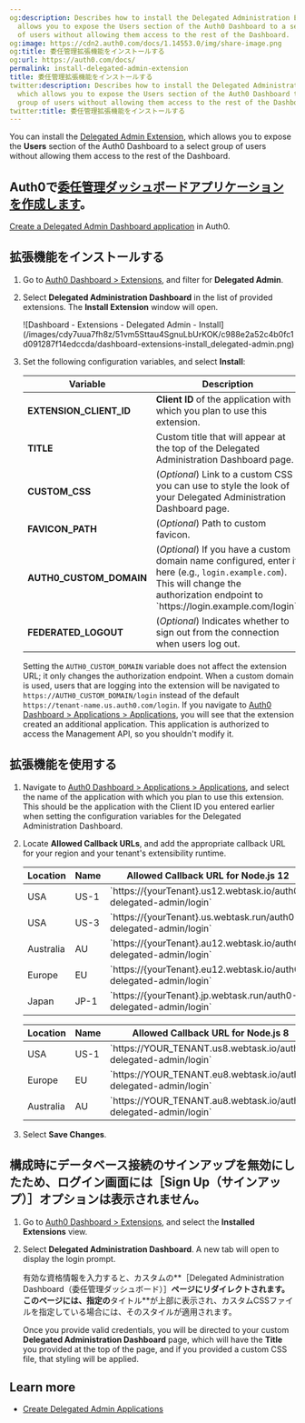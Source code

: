 ```yaml
---
og:description: Describes how to install the Delegated Administration Extension, which
  allows you to expose the Users section of the Auth0 Dashboard to a select group
  of users without allowing them access to the rest of the Dashboard.
og:image: https://cdn2.auth0.com/docs/1.14553.0/img/share-image.png
og:title: 委任管理拡張機能をインストールする
og:url: https://auth0.com/docs/
permalink: install-delegated-admin-extension
title: 委任管理拡張機能をインストールする
twitter:description: Describes how to install the Delegated Administration Extension,
  which allows you to expose the Users section of the Auth0 Dashboard to a select
  group of users without allowing them access to the rest of the Dashboard.
twitter:title: 委任管理拡張機能をインストールする
---
```


You can install the [Delegated Admin Extension](/docs/customize/extensions/delegated-administration-extension), which allows you to expose the **Users** section of the <Tooltip tip="Auth0 Dashboard: Auth0's main product to configure your services." cta="View Glossary" href="/docs/glossary?term=Auth0+Dashboard">Auth0 Dashboard</Tooltip> to a select group of users without allowing them access to the rest of the Dashboard.

## Auth0で[委任管理ダッシュボードアプリケーションを作成します](/dashboard/guides/extensions/delegated-admin-create-app)。

[Create a Delegated Admin Dashboard application](/docs/customize/extensions/delegated-administration-extension/create-delegated-admin-applications) in Auth0.

## 拡張機能をインストールする

1. Go to [Auth0 Dashboard > Extensions](https://manage.auth0.com/#/extensions), and filter for **Delegated Admin**.
2. Select **Delegated Administration Dashboard** in the list of provided extensions. The **Install Extension** window will open.

   <Frame>![Dashboard - Extensions - Delegated Admin - Install](/images/cdy7uua7fh8z/51vm5Sttau4SgnuLbUrKOK/c988e2a52c4b0fc1d091287f14edccda/dashboard-extensions-install_delegated-admin.png)</Frame>
3. Set the following configuration variables, and select **Install**:

   <table class="table"><thead>
   <tr>
   <th>Variable</th>
   <th>Description</th>
   </tr>
   </thead>
   <tbody>
   <tr>
   <td><strong>EXTENSION_CLIENT_ID</strong></td>
   <td><strong>Client ID</strong> of the application with which you plan to use this extension.</td>
   </tr>
   <tr>
   <td><strong>TITLE</strong></td>
   <td>Custom title that will appear at the top of the Delegated Administration Dashboard page.</td>
   </tr>
   <tr>
   <td><strong>CUSTOM_CSS</strong></td>
   <td>(<em>Optional</em>) Link to a custom CSS you can use to style the look of your Delegated Administration Dashboard page.</td>
   </tr>
   <tr>
   <td><strong>FAVICON_PATH</strong></td>
   <td>(<em>Optional</em>) Path to custom favicon.</td>
   </tr>
   <tr>
   <td><strong>AUTH0_CUSTOM_DOMAIN</strong></td>
   <td>(<em>Optional</em>) If you have a custom domain name configured, enter it here (e.g., <code>login.example.com</code>). This will change the authorization endpoint to `https://login.example.com/login`.</td>
   </tr>
   <tr>
   <td><strong>FEDERATED_LOGOUT</strong></td>
   <td>(<em>Optional</em>) Indicates whether to sign out from the connection when users log out.</td>
   </tr>
   </tbody>
   </table>

   Setting the `AUTH0_CUSTOM_DOMAIN` variable does not affect the extension URL; it only changes the authorization endpoint. When a custom domain is used, users that are logging into the extension will be navigated to `https://AUTH0_CUSTOM_DOMAIN/login` instead of the default `https://tenant-name.us.auth0.com/login`.
   If you navigate to [Auth0 Dashboard > Applications > Applications](https://manage.auth0.com/#/applications), you will see that the extension created an additional application. This application is authorized to access the Management API, so you shouldn't modify it.

## 拡張機能を使用する

1. Navigate to [Auth0 Dashboard > Applications > Applications](https://manage.auth0.com/#/applications), and select the name of the application with which you plan to use this extension. This should be the application with the Client ID you entered earlier when setting the configuration variables for the Delegated Administration Dashboard.
2. Locate **Allowed Callback URLs**, and add the appropriate callback URL for your region and your tenant's extensibility runtime.

   <table class="table">
   <thead>
   <tr>
   <th>Location</th>
   <th>Name</th>
   <th>Allowed Callback URL for Node.js 12</th>
   </tr>
   </thead>
   <tbody>
   <tr>
   <td>USA</td>
   <td>US-1</td>
   <td>`https://{yourTenant}.us12.webtask.io/auth0-delegated-admin/login`</td>
   </tr>
   <tr>
   <td>USA</td>
   <td>US-3</td>
   <td>`https://{yourTenant}.us.webtask.run/auth0-delegated-admin/login`</td>
   </tr>
   <tr>
   <td>Australia</td>
   <td>AU</td>
   <td>`https://{yourTenant}.au12.webtask.io/auth0-delegated-admin/login`</td>
   </tr>
   <tr>
   <td>Europe</td>
   <td>EU</td>
   <td>`https://{yourTenant}.eu12.webtask.io/auth0-delegated-admin/login`</td>
   </tr>
   <tr>
   <td>Japan</td>
   <td>JP-1</td>
   <td>`https://{yourTenant}.jp.webtask.run/auth0-delegated-admin/login`</td>
   </tr>
   </tbody>
   </table>

   <table class="table"><thead>
   <tr>
   <th>Location</th>
   <th>Name</th>
   <th>Allowed Callback URL for Node.js 8</th>
   </tr>
   </thead>
   <tbody>
   <tr>
   <td>USA</td>
   <td>US-1</td>
   <td>`https://YOUR_TENANT.us8.webtask.io/auth0-delegated-admin/login`</td>
   </tr>
   <tr>
   <td>Europe</td>
   <td>EU</td>
   <td>`https://YOUR_TENANT.eu8.webtask.io/auth0-delegated-admin/login`</td>
   </tr>
   <tr>
   <td>Australia</td>
   <td>AU</td>
   <td>`https://YOUR_TENANT.au8.webtask.io/auth0-delegated-admin/login`</td>
   </tr>
   </tbody>
   </table>
3. Select **Save Changes**.

## 構成時にデータベース接続のサインアップを無効にしたため、ログイン画面には［Sign Up（サインアップ）］オプションは表示されません。

1. Go to [Auth0 Dashboard > Extensions](https://manage.auth0.com/#/extensions), and select the **Installed Extensions** view.
2. Select **Delegated Administration Dashboard**. A new tab will open to display the login prompt.

   有効な資格情報を入力すると、カスタムの**［Delegated Administration Dashboard（委任管理ダッシュボード）］**ページにリダイレクトされます。このページには、指定の**タイトル**が上部に表示され、カスタムCSSファイルを指定している場合には、そのスタイルが適用されます。

   Once you provide valid credentials, you will be directed to your custom **Delegated Administration Dashboard** page, which will have the **Title** you provided at the top of the page, and if you provided a custom CSS file, that styling will be applied.

## Learn more

* [Create Delegated Admin Applications](/docs/customize/extensions/delegated-administration-extension/create-delegated-admin-applications)